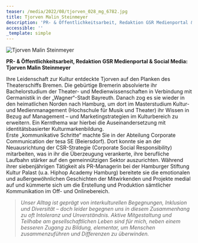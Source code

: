 ```yaml
---
teaser: /media/2022/08/tjorven_028_mg_6782.jpg
title: Tjorven Malin Steinmeyer
description: 'PR- & Öffentlichkeitsarbeit, Redaktion GSR Medienportal & Social Media'
accessible: ''
_template: simple
---
```


![Tjorven Malin Steinmeyer](/media/2022/08/tjorven_028_mg_6782.jpg 'Tjorven Malin Steinmeyer')

**PR- & Öffentlichkeitsarbeit, Redaktion GSR Medienportal & Social Media: Tjorven Malin Steinmeyer**

Ihre Leidenschaft zur Kultur entdeckte Tjorven auf den Planken des Theaterschiffs Bremen. Die gebürtige Bremerin absolvierte ihr Bachelorstudium der Theater- und Medienwissenschaften in Verbindung mit Germanistik in der „Wagner“-Stadt Bayreuth. Danach zog es sie wieder in den heimatlichen Norden nach Hamburg, um dort im Masterstudium Kultur- und Medienmanagement (Hochschule für Musik und Theater) ihr Wissen in Bezug auf Management – und Marketingstrategien im Kulturbereich zu erweitern. Ein Kernthema war hierbei die Auseinandersetzung mit identitätsbasierter Kulturmarkenbildung.  
Erste „kommunikative Schritte“ machte Sie in der Abteilung Corporate Communication der tesa SE (Beiersdorf). Dort konnte sie an der Neuausrichtung der CSR-Strategie (Corporate Social Responsibility) mitarbeiten, was in ihr die Überzeugung verankerte, ihre berufliche Laufbahn stärker auf den gemeinnützigen Sektor auszurichten. Während ihrer siebenjährigen Tätigkeit als PR-Managerin bei der Hamburger Stiftung Kultur Palast (u.a. Hiphop Academy Hamburg) bereitete sie die emotionalen und außergewöhnlichen Geschichten der Mitwirkenden und Projekte medial auf und kümmerte sich um die Erstellung und Produktion sämtlicher Kommunikation im Off- und Onlinebereich.

> _Unser Alltag ist geprägt von interkulturellen Begegnungen, Inklusion und Diversität – doch leider begegnen uns in diesem Zusammenhang zu oft Intoleranz und Unverständnis. Aktive Mitgestaltung und Teilhabe am gesellschaftlichen Leben sind für mich, neben einem besseren Zugang zu Bildung, elementar, um Menschen zusammenzuführen und Differenzen zu überwinden._
